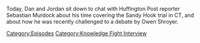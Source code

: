 {{DEFAULTSORT:
    #_EPISODE_0727:Chatting with Sebastian Murdock
}}{{Episode
    | title           = Chatting with Sebastian Murdock
    | caption         = Listen to this episode on [https://knowledgefight.libsyn.com/727-chatting-with-sebastian-murdock Libsyn] [https://open.spotify.com/episode/4w0n6HCZrIWzKM97GDebAG Spotify], Read the [[Transcript/727: Chatting with Sebastian Murdock|Unofficial Transcript]]
    | episodeNumber   = 727
    | length          = 01:06:58
    | airDate         = September 21, 2022
    | episodeType     = [[:Category:Knowledge Fight Interview|Knowledge Fight Interview]]
    | appearance      = [[Sebastian Murdoch]], [[Owen Shroyer]], [[Mark Bankston]]
    | previousEpisode = [[726: September 15-16, 2022]]
    | nextEpisode     = [[728: Elizabeth Williamson Returns Once More]]
}}

{{Stub}}

Today, Dan and Jordan sit down to chat with Huffington Post reporter Sebastian Murdock about his time covering the Sandy Hook trial in CT, and about how he was recently challenged to a debate by Owen Shroyer.

[[Category:Episodes]]
[[Category:Knowledge Fight Interview]]
